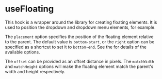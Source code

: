 
# useFloating

<div className="large">
  This hook is a wrapper around the <FloatingUILink/> library for creating
  floating elements.  It is used to position the dropdown and dropdown menu
  elements, for example.
</div>

The `placement` option specifies the position of the floating element
relative to the parent.  The default value is `bottom-start`, or the `right`
option can be specified as a shortcut to set it to `bottom-end`.
See the <FloatingUILink path="docs/useFloating#placement"
text="Floating UI documentation"/> for details of the available options.

The `offset` can be provided as an offset distance in pixels.  The
`matchWidth` and `matchHeight` options will make the floating element match the
parent's width and height respectively.

<Example
  Component={Component}
  code={Source}
  expand
/>
